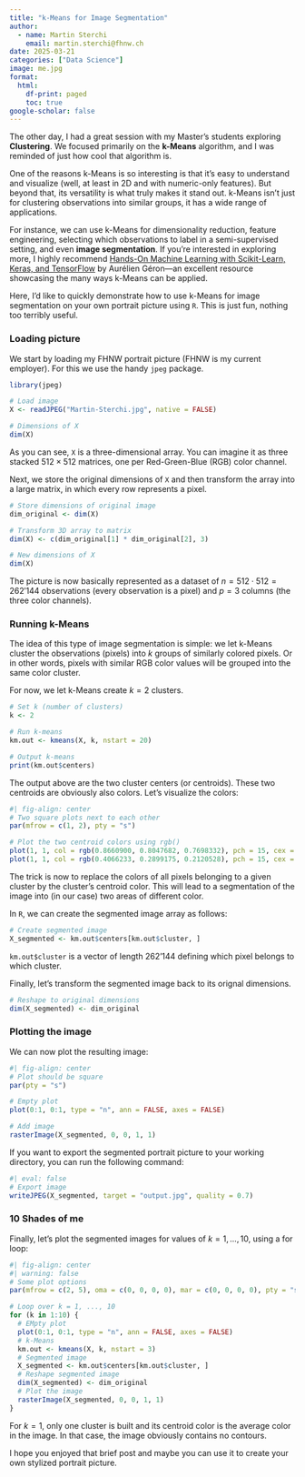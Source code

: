 ---
title: "k-Means for Image Segmentation"
author:
  - name: Martin Sterchi
    email: martin.sterchi@fhnw.ch
date: 2025-03-21
categories: ["Data Science"]
image: me.jpg
format:
  html:
    df-print: paged
    toc: true
google-scholar: false
---

The other day, I had a great session with my Master’s students exploring **Clustering**. We focused primarily on the **k-Means** algorithm, and I was reminded of just how cool that algorithm is.

One of the reasons k-Means is so interesting is that it’s easy to understand and visualize (well, at least in 2D and with numeric-only features). But beyond that, its versatility is what truly makes it stand out. k-Means isn’t just for clustering observations into similar groups, it has a wide range of applications.

For instance, we can use k-Means for dimensionality reduction, feature engineering, selecting which observations to label in a semi-supervised setting, and even **image segmentation**. If you’re interested in exploring more, I highly recommend [Hands-On Machine Learning with Scikit-Learn, Keras, and TensorFlow](https://www.oreilly.com/library/view/hands-on-machine-learning/9781098125967/) by Aurélien Géron—an excellent resource showcasing the many ways k-Means can be applied.

Here, I’d like to quickly demonstrate how to use k-Means for image segmentation on your own portrait picture using `R`. This is just fun, nothing too terribly useful.

### Loading picture

We start by loading my FHNW portrait picture (FHNW is my current employer). For this we use the handy `jpeg` package.

```{r}
library(jpeg)

# Load image
X <- readJPEG("Martin-Sterchi.jpg", native = FALSE)

# Dimensions of X
dim(X)
```

As you can see, `X` is a three-dimensional array. You can imagine it as three stacked $512\times 512$ matrices, one per Red-Green-Blue (RGB) color channel.

Next, we store the original dimensions of `X` and then transform the array into a large matrix, in which every row represents a pixel.

```{r}
# Store dimensions of original image
dim_original <- dim(X)

# Transform 3D array to matrix
dim(X) <- c(dim_original[1] * dim_original[2], 3)

# New dimensions of X
dim(X)
```

The picture is now basically represented as a dataset of $n=512\cdot 512=262'144$ observations (every observation is a pixel) and $p=3$ columns (the three color channels).

### Running k-Means

The idea of this type of image segmentation is simple: we let k-Means cluster the observations (pixels) into $k$ groups of similarly colored pixels. Or in other words, pixels with similar RGB color values will be grouped into the same color cluster.

For now, we let k-Means create $k=2$ clusters.

```{r}
# Set k (number of clusters)
k <- 2

# Run k-means
km.out <- kmeans(X, k, nstart = 20)

# Output k-means
print(km.out$centers)
```

The output above are the two cluster centers (or centroids). These two centroids are obviously also colors. Let's visualize the colors:

```{r}
#| fig-align: center
# Two square plots next to each other
par(mfrow = c(1, 2), pty = "s")

# Plot the two centroid colors using rgb()
plot(1, 1, col = rgb(0.8660900, 0.8047682, 0.7698332), pch = 15, cex = 30, ann = FALSE, axes = FALSE)
plot(1, 1, col = rgb(0.4066233, 0.2899175, 0.2120528), pch = 15, cex = 30, ann = FALSE, axes = FALSE)
```

The trick is now to replace the colors of all pixels belonging to a given cluster by the cluster's centroid color. This will lead to a segmentation of the image into (in our case) two areas of different color.

In `R`, we can create the segmented image array as follows:

```{r}
# Create segmented image
X_segmented <- km.out$centers[km.out$cluster, ]
```

`km.out$cluster` is a vector of length 262'144 defining which pixel belongs to which cluster.

Finally, let's transform the segmented image back to its orignal dimensions.

```{r}
# Reshape to original dimensions
dim(X_segmented) <- dim_original
```

### Plotting the image

We can now plot the resulting image:

```{r}
#| fig-align: center
# Plot should be square
par(pty = "s")

# Empty plot
plot(0:1, 0:1, type = "n", ann = FALSE, axes = FALSE)

# Add image
rasterImage(X_segmented, 0, 0, 1, 1)
```

If you want to export the segmented portrait picture to your working directory, you can run the following command:

```{r}
#| eval: false
# Export image
writeJPEG(X_segmented, target = "output.jpg", quality = 0.7)
```

### 10 Shades of me

Finally, let's plot the segmented images for values of $k=1,\dots,10$, using a for loop:

```{r}
#| fig-align: center
#| warning: false
# Some plot options
par(mfrow = c(2, 5), oma = c(0, 0, 0, 0), mar = c(0, 0, 0, 0), pty = "s")

# Loop over k = 1, ..., 10
for (k in 1:10) {
  # EMpty plot
  plot(0:1, 0:1, type = "n", ann = FALSE, axes = FALSE)
  # k-Means
  km.out <- kmeans(X, k, nstart = 3)
  # Segmented image
  X_segmented <- km.out$centers[km.out$cluster, ]
  # Reshape segmented image
  dim(X_segmented) <- dim_original
  # Plot the image
  rasterImage(X_segmented, 0, 0, 1, 1)
}
```

For $k=1$, only one cluster is built and its centroid color is the average color in the image. In that case, the image obviously contains no contours.

I hope you enjoyed that brief post and maybe you can use it to create your own stylized portrait picture.

